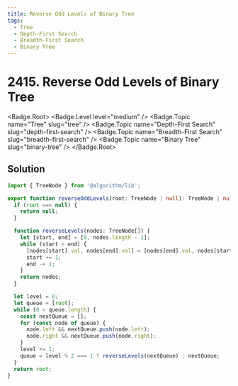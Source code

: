 ```yaml
---
title: Reverse Odd Levels of Binary Tree
tags:
  - Tree
  - Depth-First Search
  - Breadth-First Search
  - Binary Tree
---
```


# 2415. Reverse Odd Levels of Binary Tree

<Badge.Root>
  <Badge.Level level="medium" />
  <Badge.Topic name="Tree" slug="tree" />
  <Badge.Topic name="Depth-First Search" slug="depth-first-search" />
  <Badge.Topic name="Breadth-First Search" slug="breadth-first-search" />
  <Badge.Topic name="Binary Tree" slug="binary-tree" />
</Badge.Root>

## Solution

```typescript filename="solution.ts" copy
import { TreeNode } from '@algorithm/lib';

export function reverseOddLevels(root: TreeNode | null): TreeNode | null {
  if (root === null) {
    return null;
  }

  function reverseLevels(nodes: TreeNode[]) {
    let [start, end] = [0, nodes.length - 1];
    while (start < end) {
      [nodes[start].val, nodes[end].val] = [nodes[end].val, nodes[start].val];
      start += 1;
      end -= 1;
    }
    return nodes;
  }

  let level = 0;
  let queue = [root];
  while (0 < queue.length) {
    const nextQueue = [];
    for (const node of queue) {
      node.left && nextQueue.push(node.left);
      node.right && nextQueue.push(node.right);
    }
    level += 1;
    queue = level % 2 === 1 ? reverseLevels(nextQueue) : nextQueue;
  }
  return root;
}
```

<ProblemLink
  codingSite="leetcode"
  href="https://leetcode.com/problems/reverse-odd-levels-of-binary-tree"
  title="Reverse Odd Levels of Binary Tree"
/>
